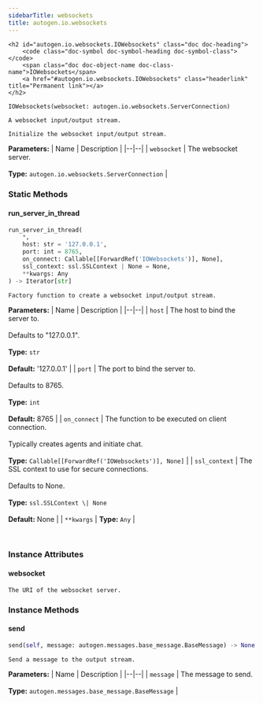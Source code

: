 ```yaml
---
sidebarTitle: websockets
title: autogen.io.websockets
---
```


    <h2 id="autogen.io.websockets.IOWebsockets" class="doc doc-heading">
        <code class="doc-symbol doc-symbol-heading doc-symbol-class"></code>
        <span class="doc doc-object-name doc-class-name">IOWebsockets</span>
        <a href="#autogen.io.websockets.IOWebsockets" class="headerlink" title="Permanent link"></a>
    </h2>

```python
IOWebsockets(websocket: autogen.io.websockets.ServerConnection)
```

    A websocket input/output stream.
    
    Initialize the websocket input/output stream.

<b>Parameters:</b>
| Name | Description |
|--|--|
| `websocket` | The websocket server.<br/><br/>**Type:** `autogen.io.websockets.ServerConnection` |

### Static Methods

<code class="doc-symbol doc-symbol-heading doc-symbol-method"></code>
#### run_server_in_thread
<a href="#autogen.io.websockets.IOWebsockets.run_server_in_thread" class="headerlink" title="Permanent link"></a>

```python
run_server_in_thread(
    *,
    host: str = '127.0.0.1',
    port: int = 8765,
    on_connect: Callable[[ForwardRef('IOWebsockets')], None],
    ssl_context: ssl.SSLContext | None = None,
    **kwargs: Any
) -> Iterator[str]
```

    Factory function to create a websocket input/output stream.

<b>Parameters:</b>
| Name | Description |
|--|--|
| `host` | The host to bind the server to.<br/><br/>Defaults to "127.0.0.1".<br/><br/>**Type:** `str`<br/><br/>**Default:** '127.0.0.1' |
| `port` | The port to bind the server to.<br/><br/>Defaults to 8765.<br/><br/>**Type:** `int`<br/><br/>**Default:** 8765 |
| `on_connect` | The function to be executed on client connection.<br/><br/>Typically creates agents and initiate chat.<br/><br/>**Type:** `Callable[[ForwardRef('IOWebsockets')], None]` |
| `ssl_context` | The SSL context to use for secure connections.<br/><br/>Defaults to None.<br/><br/>**Type:** `ssl.SSLContext \| None`<br/><br/>**Default:** None |
| `**kwargs` | **Type:** `Any` |

<br />

### Instance Attributes

<code class="doc-symbol doc-symbol-heading doc-symbol-attribute"></code>
#### websocket
<a href="#autogen.io.websockets.IOWebsockets.websocket" class="headerlink" title="Permanent link"></a>

    The URI of the websocket server.

### Instance Methods

<code class="doc-symbol doc-symbol-heading doc-symbol-method"></code>
#### send
<a href="#autogen.io.websockets.IOWebsockets.send" class="headerlink" title="Permanent link"></a>

```python
send(self, message: autogen.messages.base_message.BaseMessage) -> None
```

    Send a message to the output stream.

<b>Parameters:</b>
| Name | Description |
|--|--|
| `message` | The message to send.<br/><br/>**Type:** `autogen.messages.base_message.BaseMessage` |

<br />